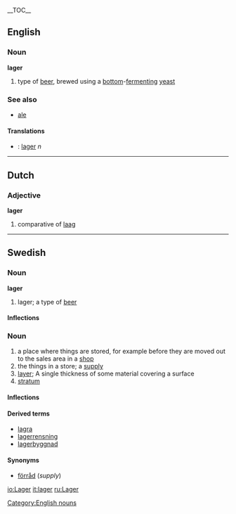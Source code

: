 {{wikipedia}}__TOC__
==English==
===Noun===
[[Category:English nouns]]
'''lager'''
#type of [[beer]], brewed using a [[bottom]]-[[ferment]]ing [[yeast]] 

===See also===
*[[ale]]

====Translations====
*{{sv}}: [[lager#Swedish|lager]] ''n''

----
==Dutch==
===Adjective===
'''lager'''

# comparative of [[laag]]

----
==Swedish==
===Noun===
'''lager'''

#lager; a type of [[beer]]
====Inflections====
{{sv-noun-un|gender=Common|lager|lagern|lagers|lagerns}}

===Noun===
#a place where things are stored, for example before they are moved out to the sales area in a [[shop]]
#the things in a store; a [[supply]]
#[[layer]]; A single thickness of some material covering a surface
#[[stratum]]

====Inflections====
{{sv-noun|gender=Neuter|lager|lagret|lager|lagren|lagers|lagrets|lagers|lagrens}}

====Derived terms====
*[[lagra]]
*[[lagerrensning]]
*[[lagerbyggnad]]

====Synonyms====
*[[förråd]] (''supply'')

[[io:Lager]]
[[it:lager]]
[[ru:Lager]]